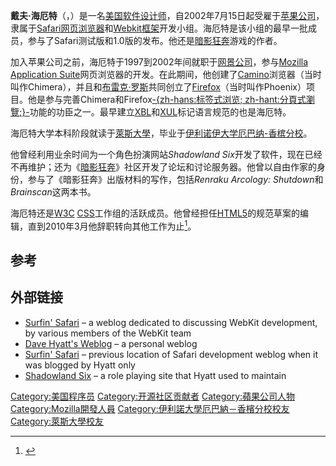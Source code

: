 {{noteTA
|G1=IT
}}
{{Infobox Person
| name        = 戴夫·海厄特
| image       = 
| imagesize   = 
| caption     = 
| birth_date  = {{birth date and age|1972|6|28}}
| death_date  = 
| death_place = 
| other_names = 
| education   = [[莱斯大学|莱斯大学]]，[[伊利诺伊大学厄巴纳-香槟分校|伊利诺伊大学厄巴纳-香槟分校]]
| known_for   = 在[[Mozilla_Application_Suite|Mozilla]]、[[Safari|Safari]]和[[Webkit|Webkit]]的开发工作<br>创建[[Camino|Camino]]<br>参与创建[[Mozilla_Firefox|Mozilla Firefox]]
| occupation  = 软件设计师
}}
'''戴夫·海厄特'''（{{lang-en|'''Dave Hyatt'''}}，{{bd|1972年|6月28日|}}）是一名[[美国|美国]][[软件设计师|软件设计师]]，自2002年7月15日起受雇于[[苹果公司|苹果公司]]，隶属于[[Safari|Safari]][[网页浏览器|网页浏览器]]和[[Webkit|Webkit]][[软体框架|框架]]开发小组。海厄特是该小组的最早一批成员，参与了Safari测试版和1.0版的发布。他还是[[暗影狂奔|暗影狂奔]]游戏的作者。

加入苹果公司之前，海厄特于1997到2002年间就职于[[网景公司|网景公司]]，参与[[Mozilla_Application_Suite|Mozilla Application Suite]]网页浏览器的开发。在此期间，他创建了[[Camino|Camino]]浏览器（当时叫作Chimera），并且和[[布雷克·罗斯|布雷克·罗斯]]共同创立了[[Mozilla_Firefox|Firefox]]（当时叫作Phoenix）项目。他是参与完善Chimera和Firefox[[分頁瀏覽器|-{zh-hans:标签式浏览; zh-hant:分頁式瀏覽;}-]]功能的功臣之一。最早建立[[XBL|XBL]]和[[XUL|XUL]]标记语言规范的也是海厄特。

海厄特大学本科阶段就读于[[萊斯大學|萊斯大學]]，毕业于[[伊利诺伊大学厄巴纳-香槟分校|伊利诺伊大学厄巴纳-香槟分校]]。

他曾经利用业余时间为一个角色扮演网站''Shadowland Six''开发了软件，现在已经不再维护；还为《[[暗影狂奔|暗影狂奔]]》社区开发了论坛和讨论服务器。他曾以自由作家的身份，参与了《暗影狂奔》出版材料的写作，包括''Renraku Arcology: Shutdown''和''Brainscan''这两本书。

海厄特还是[[World_Wide_Web_Consortium|W3C]] [[Cascading_Style_Sheets|CSS]]工作组的活跃成员。他曾经担任[[HTML5|HTML5]]的规范草案的编辑，直到2010年3月他辞职转向其他工作为止<ref>{{Cite mailing list
  | last = Stachowiak
  | first = Maciej
  | title = Dave Hyatt has resigned as editor
  | mailinglist = W3C HTML Working Group
  | date = 2010-04-03
  | url = http://lists.w3.org/Archives/Public/public-html/2010Apr/0096.html
  | accessdate = 2010-04-13
  | archive-date = 2020-07-29
  | archive-url = https://web.archive.org/web/20200729042843/https://lists.w3.org/Archives/Public/public-html/2010Apr/0096.html
  | dead-url = no
  }}</ref>。

==参考==
{{reflist}}

==外部链接==
*[http://webkit.org/blog/ Surfin' Safari] {{Wayback|url=http://webkit.org/blog/ |date=20210321225010 }} – a weblog dedicated to discussing WebKit development, by various members of the WebKit team
*[https://web.archive.org/web/20110222052341/http://weblogs.mozillazine.org/dave/ Dave Hyatt's Weblog] – a personal weblog
*[http://weblogs.mozillazine.org/hyatt/ Surfin' Safari] {{Wayback|url=http://weblogs.mozillazine.org/hyatt/ |date=20111129152207 }} – previous location of Safari development weblog when it was blogged by Hyatt only
*[http://www.shadowland.org Shadowland Six] {{Wayback|url=http://www.shadowland.org/ |date=20210317231258 }} – a role playing site that Hyatt used to maintain


{{Authority control}}
{{DEFAULTSORT:Hyatt, Dave}}
[[Category:美国程序员|Category:美国程序员]]
[[Category:开源社区贡献者|Category:开源社区贡献者]]
[[Category:蘋果公司人物|Category:蘋果公司人物]]
[[Category:Mozilla開發人員|Category:Mozilla開發人員]]
[[Category:伊利諾大學厄巴納－香檳分校校友|Category:伊利諾大學厄巴納－香檳分校校友]]
[[Category:萊斯大學校友|Category:萊斯大學校友]]